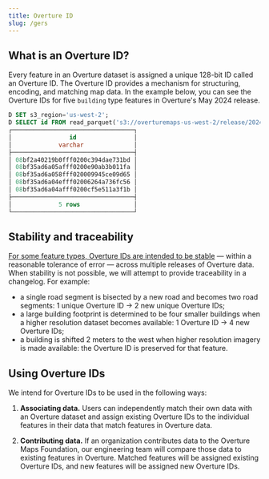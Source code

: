 ```yaml
---
title: Overture ID
slug: /gers
---
```


## What is an Overture ID?

Every feature in an Overture dataset is assigned a unique 128-bit ID called an Overture ID. The Overture ID provides a mechanism for structuring, encoding, and matching map data. In the example below, you can see the Overture IDs for five `building` type features in Overture's May 2024 release. 

```sql
D SET s3_region='us-west-2';
D SELECT id FROM read_parquet('s3://overturemaps-us-west-2/release/2024-05-16-beta.0/theme=buildings/type=buiding/*', filename=true, hive_partitioning=1) limit 5;
┌──────────────────────────────────┐
│                id                │
│             varchar              │
├──────────────────────────────────┤
│ 08bf2a40219b0fff0200c394dae731bd │
│ 08bf35ad6a05afff0200e90ab3b011fa │
│ 08bf35ad6a058fff020009945ce09d65 │
│ 08bf35ad6a04efff02006264a736fc56 │
│ 08bf35ad6a04afff0200cf5e511a3f1b │
├──────────────────────────────────┤
│             5 rows               │
└──────────────────────────────────┘
```

## Stability and traceability

[For some feature types, Overture IDs are intended to be stable](stability) &mdash; within a reasonable tolerance of error &mdash; across multiple releases of Overture data. When stability is not possible, we will attempt to provide traceability in a changelog. For example:

- a single road segment is bisected by a new road and becomes two road segments: 1 unique Overture ID → 2 new unique Overture IDs;
- a large building footprint is determined to be four smaller buildings when a higher resolution dataset becomes available: 1 Overture ID → 4 new Overture IDs;
- a building is shifted 2 meters to the west when higher resolution imagery is made available: the Overture ID is preserved for that feature.

## Using Overture IDs

 We intend for Overture IDs to be used in the following ways:

1. **Associating data.** Users can independently match their own data with an Overture dataset and assign existing Overture IDs to the individual features in their data that match features in Overture data. 

2. **Contributing data.** If an organization contributes data to the Overture Maps Foundation, our engineering team will compare those data to existing features in Overture. Matched features will be assigned existing Overture IDs, and new features will be assigned new Overture IDs. 
 
